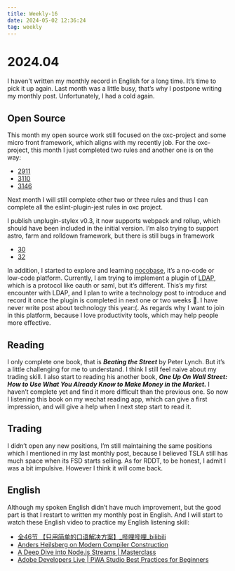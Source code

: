 ```yaml
---
title: Weekly-16
date: 2024-05-02 12:36:24
tag: weekly
---
```


# 2024.04

I haven't written my monthly record in English for a long time. It’s time to pick it up again. Last month was a little busy, that’s why I postpone writing my monthly post. Unfortunately, I had a cold again.

## Open Source

This month my open source work still focused on the oxc-project and some micro front framework, which aligns with my recently job. For the oxc-project, this month I just completed two rules and another one is on the way:

* [2911](https://github.com/oxc-project/oxc/pull/2911)
* [3110](https://github.com/oxc-project/oxc/pull/3110)
* [3146](https://github.com/oxc-project/oxc/pull/3146)

Next month I will still complete other two or three rules and thus I can complete all the eslint-plugin-jest rules in oxc project.

I publish unplugin-stylex v0.3, it now supports webpack and rollup, which should have been included in  the initial version. I’m also trying to support astro, farm and rolldown framework, but there is still bugs in framework

* [30](https://github.com/eryue0220/unplugin-stylex/pull/30)
* [32](https://github.com/eryue0220/unplugin-stylex/pull/32)

In addition, I started to explore and learning [nocobase](https://nocobase.com/), it’s a no-code or low-code platform. Currently, I am trying to implement a plugin of [LDAP](https://ldap.com/), which is a protocol like oauth or saml, but it’s different. This’s my first encounter with LDAP, and I plan to write a technology post to introduce and record it once the plugin is completed in next one or two weeks 🚩. I have never write post about technology this year:(. As regards why I want to join in this platform, because I love productivity tools, which may help people more effective.

## Reading

I only complete one book, that is ***Beating the Street*** by Peter Lynch. But it’s a little challenging for me to understand. I think I still feel naive about my trading skill. I also start to reading his another book, ***One Up On Wall Street: How to Use What You Already Know to Make Money in the Market.*** I haven’t complete yet and find it more difficult than the previous one. So now I listening this book on my wechat reading app, which can give a first impression, and will give a help when I next step start to read it.

## Trading

I didn’t open any new positions, I’m still maintaining the same positions which I mentioned in my last monthly post, because I believed TSLA still has much space when its FSD starts selling. As for RDDT, to be honest, I admit I was a bit impulsive. However I think it will come back.

## English

Although my spoken English didn’t have much improvement, but the good part is that I restart to written my monthly post in English. And I will start to watch these English video to practice my English listening skill:

* [全46节 【只用简单的口语解决方案】_哔哩哔哩_bilibili](https://www.bilibili.com/video/BV16x421m7qs/?spm_id_from=333.1007.tianma.4-3-13.click&vd_source=0ae42a1a89e5e864d00a87ba7f4703ac)
* [Anders Hejlsberg on Modern Compiler Construction](https://www.youtube.com/watch?v=wSdV1M7n4gQ)
* [A Deep Dive into Node.js Streams | Masterclass](https://www.youtube.com/watch?v=edB964-YYpE&list=PL_x4nRdxj60K2j9l_SflmqmaTA2XVBuqc)
* [Adobe Developers Live | PWA Studio Best Practices for Beginners](https://www.youtube.com/watch?v=n8C87KQT-Bg)